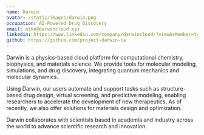 ```yaml
---
name: Darwin
avatar: /static/images/darwin.png
occupation: AI-Powered Drug Discovery
email: mike@darwincloud.xyz
linkedin: https://www.linkedin.com/company/darwincloud/?viewAsMember=true
github: https://github.com/project-darwin-ca
---
```


Darwin is a physics-based cloud platform for computational chemistry, biophysics, and materials science. We provide tools for molecular modeling, simulations, and drug discovery, integrating quantum mechanics and molecular dynamics.

Using Darwin, our users automate and support tasks such as structure-based drug design, virtual screening, and predictive modeling, enabling researchers to accelerate the development of new therapeutics. As of recently, we also offer solutions for materials design and optimization.

Darwin collaborates with scientists based in academia and industry across the world to advance scientific research and innovation. 

